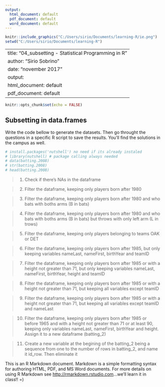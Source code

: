 ```yaml
---
output:
  html_document: default
  pdf_document: default
  word_document: default
---
```

```r
knitr::include_graphics("C:/Users/sirio/Documents/learning-R/ie.png")
setwd("C:/Users/sirio/Documents/learning-R")
```

---
title: "04_subsetting - Statistical Programming in R"
author: "Sirio Sobrino"
date: "november 2017"
output:
  html_document: default
  pdf_document: default
---

```r
knitr::opts_chunk$set(echo = FALSE)
```


## Subsetting in data.frames    
Write the code bellow to generate the datasets.
Then go throught the questions in a specific R script to save the results. You'll find the solutions in the campus as well.



```r
# install.packages('nutshell') no need if its already instaled
# library(nutshell) # package calling always needed
# data(batting.2008)
# str(batting.2008)
# head(batting.2008)

```

> 1. Check if there's NAs in the dataframe 

> 2. Filter the dataframe, keeping only players born after 1980

> 3. Filter the dataframe, keeping only players born after 1980 and who bats with boths arms (B in bats)

> 4. Filter the dataframe, keeping only players born after 1980 and who bats with boths arms (B in bats) but throws with only left arm (L in trows)

> 5. Filter the dataframe, keeping only players belonging to teams OAK or DET

> 6. Filter the dataframe, keeping only players born after 1985, but only keeping variables nameLast, nameFirst, birthYear and teamID

> 7. Filter the dataframe, keeping only players born after 1985 or with a height not greater than 71, but only keeping variables nameLast, nameFirst, birthYear, height and teamID

> 8. Filter the dataframe, keeping only players born after 1985 or with a height not greater than 71, but keeping all variables except teamID

> 9. Filter the dataframe, keeping only players born after 1985 or with a height not greater than 71, but keeping all variables except teamID and nameLast

> 10. Filter the dataframe, keeping only players born after 1985 or before 1965 and with a height not greater than 71 or at least 90, keeping only variables nameLast, nameFirst, birthYear and height. Assign it to a new dataframe (batting_2)

> 11. Create a new variable at the begining of the batting_2 being a sequence from one to the number of rows in batting_2, and name it id_row. Then eliminate it


This is an R Markdown document. Markdown is a simple formatting syntax for authoring HTML, PDF, and MS Word documents. For more details on using R Markdown see <http://rmarkdown.rstudio.com>...we'll learn it in class!! =)

